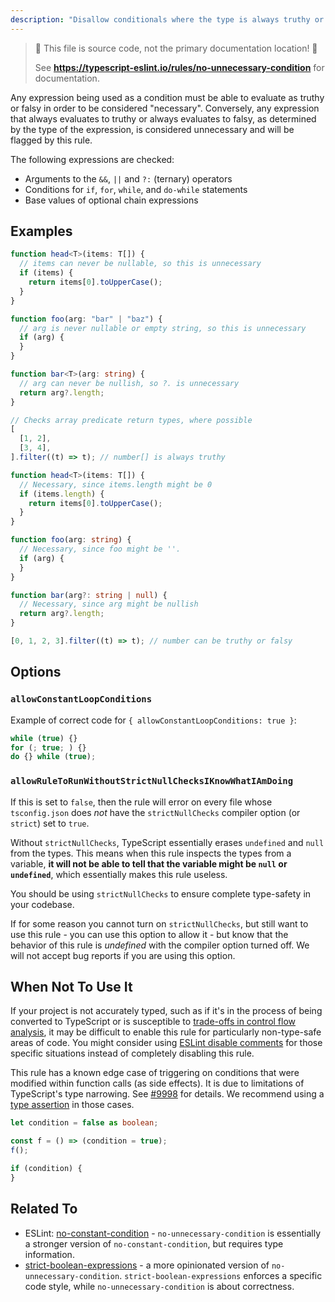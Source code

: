 ```yaml
---
description: "Disallow conditionals where the type is always truthy or always falsy."
---
```



> 🛑 This file is source code, not the primary documentation location! 🛑
>
> See **https://typescript-eslint.io/rules/no-unnecessary-condition** for documentation.

Any expression being used as a condition must be able to evaluate as truthy or falsy in order to be considered "necessary".
Conversely, any expression that always evaluates to truthy or always evaluates to falsy, as determined by the type of the expression, is considered unnecessary and will be flagged by this rule.

The following expressions are checked:

- Arguments to the `&&`, `||` and `?:` (ternary) operators
- Conditions for `if`, `for`, `while`, and `do-while` statements
- Base values of optional chain expressions

## Examples

<Tabs>
<TabItem value="❌ Incorrect">

```ts
function head<T>(items: T[]) {
  // items can never be nullable, so this is unnecessary
  if (items) {
    return items[0].toUpperCase();
  }
}

function foo(arg: "bar" | "baz") {
  // arg is never nullable or empty string, so this is unnecessary
  if (arg) {
  }
}

function bar<T>(arg: string) {
  // arg can never be nullish, so ?. is unnecessary
  return arg?.length;
}

// Checks array predicate return types, where possible
[
  [1, 2],
  [3, 4],
].filter((t) => t); // number[] is always truthy
```

</TabItem>
<TabItem value="✅ Correct">

```ts
function head<T>(items: T[]) {
  // Necessary, since items.length might be 0
  if (items.length) {
    return items[0].toUpperCase();
  }
}

function foo(arg: string) {
  // Necessary, since foo might be ''.
  if (arg) {
  }
}

function bar(arg?: string | null) {
  // Necessary, since arg might be nullish
  return arg?.length;
}

[0, 1, 2, 3].filter((t) => t); // number can be truthy or falsy
```

</TabItem>
</Tabs>

## Options

### `allowConstantLoopConditions`

Example of correct code for `{ allowConstantLoopConditions: true }`:

```ts option='{ "allowConstantLoopConditions": true }' showPlaygroundButton
while (true) {}
for (; true; ) {}
do {} while (true);
```

### `allowRuleToRunWithoutStrictNullChecksIKnowWhatIAmDoing`

If this is set to `false`, then the rule will error on every file whose `tsconfig.json` does _not_ have the `strictNullChecks` compiler option (or `strict`) set to `true`.

Without `strictNullChecks`, TypeScript essentially erases `undefined` and `null` from the types. This means when this rule inspects the types from a variable, **it will not be able to tell that the variable might be `null` or `undefined`**, which essentially makes this rule useless.

You should be using `strictNullChecks` to ensure complete type-safety in your codebase.

If for some reason you cannot turn on `strictNullChecks`, but still want to use this rule - you can use this option to allow it - but know that the behavior of this rule is _undefined_ with the compiler option turned off. We will not accept bug reports if you are using this option.

## When Not To Use It

If your project is not accurately typed, such as if it's in the process of being converted to TypeScript or is susceptible to [trade-offs in control flow analysis](https://github.com/Microsoft/TypeScript/issues/9998), it may be difficult to enable this rule for particularly non-type-safe areas of code.
You might consider using [ESLint disable comments](https://eslint.org/docs/latest/use/configure/rules#using-configuration-comments-1) for those specific situations instead of completely disabling this rule.

This rule has a known edge case of triggering on conditions that were modified within function calls (as side effects).
It is due to limitations of TypeScript's type narrowing.
See [#9998](https://github.com/microsoft/TypeScript/issues/9998) for details.
We recommend using a [type assertion](https://www.typescriptlang.org/docs/handbook/2/everyday-types.html#type-assertions) in those cases.

```ts
let condition = false as boolean;

const f = () => (condition = true);
f();

if (condition) {
}
```

## Related To

- ESLint: [no-constant-condition](https://eslint.org/docs/rules/no-constant-condition) - `no-unnecessary-condition` is essentially a stronger version of `no-constant-condition`, but requires type information.
- [strict-boolean-expressions](./strict-boolean-expressions.mdx) - a more opinionated version of `no-unnecessary-condition`. `strict-boolean-expressions` enforces a specific code style, while `no-unnecessary-condition` is about correctness.
